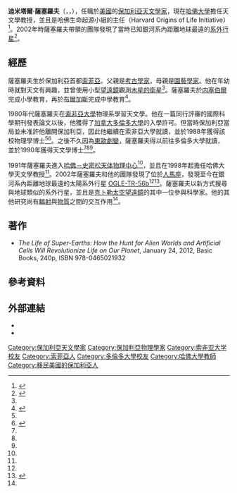 {{noteTA
|1=zh-cn:空间望远镜; zh-tw:太空望遠鏡; zh-hk:太空望遠鏡;
|2=zh-cn:开普勒; zh-tw:克卜勒; zh-hk:開普勒
}}
'''迪米塔爾·薩塞羅夫'''（{{lang-bg|'''Димитър Д. Съселов'''}}，{{lang-en|'''Dimitar D. Sasselov'''}}，{{bd|1961年||||}}），任職於[[美國|美國]]的[[保加利亞|保加利亞]][[天文學家|天文學家]]，現在[[哈佛大學|哈佛大學]]擔任天文學教授，並且是哈佛生命起源小組的主任（Harvard Origins of Life Initiative）<ref name="nasa">{{cite web|url=http://www.nasa.gov/pdf/415119main_Dimitar%20Sasselov%20Bio.pdf|title=Dimitar Sasselov Bio|publisher=NASA|accessdate=21 July 2010}}</ref>。2002年時薩塞羅夫帶領的團隊發現了當時已知銀河系內距離地球最遠的[[系外行星|系外行星]]<ref name="harvardgazette">{{cite news|url=http://www.news.harvard.edu/gazette/2004/10.14/03-sasselov.html|title=Finding the hot planets beyond our solar system|last=Cromie|first=William J.|date=2004-10-14|work=Harvard Gazette|publisher=Harvard University|accessdate=21 July 2010|deadurl=yes|archiveurl=https://web.archive.org/web/20100726122641/http://www.news.harvard.edu/gazette/2004/10.14/03-sasselov.html|archivedate=2010-07-26}}</ref>。

== 經歷 ==
薩塞羅夫生於保加利亞首都[[索菲亞|索菲亞]]。父親是[[考古學家|考古學家]]，母親是[[園藝學|園藝學家]]。他在年幼時就對天文有興趣，並曾使用小型[[望遠鏡|望遠鏡]]觀測[[木星的衛星|木星的衛星]]<ref name="harvardgazette"/>。薩塞羅夫於[[内塞伯爾|内塞伯爾]]完成小學教育，再於[[布爾加斯|布爾加斯]]完成中學教育<ref name="nauka">{{cite news|url=http://www.democrit.com/the_news.php?n=201|title=Планета, открита с участието на BG-учет|date=2003-03-21|work=Наука|publisher=Демокрит|language=bg|accessdate=21 July 2010|deadurl=yes|archiveurl=https://web.archive.org/web/20110709011849/http://www.democrit.com/the_news.php?n=201|archivedate=2011-07-09}}</ref>。

1980年代薩塞羅夫在[[索非亞大學|索非亞大學]]物理系學習天文學。他在一篇同行評審的國際科學期刊發表論文以後，他獲得了[[加拿大|加拿大]][[多倫多大學|多倫多大學]]的入學許可。但當時保加利亞當局並未准許他離開保加利亞，因此他繼續在索非亞大學就讀，並於1988年獲得該校物理學博士<ref name="nasa"/><ref name="edge">{{cite web|url=http://www.edge.org/3rd_culture/bios/sasselov.html|title=Dimitar D. Sasselov|publisher=Edge|accessdate=21 July 2010|archive-url=https://web.archive.org/web/20100731011959/http://www.edge.org/3rd_culture/bios/sasselov.html|archive-date=2010-07-31|dead-url=yes}}</ref>。之後不久因為[[東歐劇變|東歐劇變]]，薩塞羅夫得以前往多倫多大學就讀，並於1990年獲得天文學博士<ref name="nasa"/><ref name="harvardgazette"/><ref name="edge"/>。

1991年薩塞羅夫進入[[哈佛－史密松天体物理中心|哈佛－史密松天体物理中心]]<ref name="harvardgazette"/>，並且在1998年起擔任哈佛大學天文學教授<ref name="edge"/>。2002年薩塞羅夫和他的團隊發現了位於[[人馬座|人馬座]]，發現至今在銀河系內距離地球最遠的太陽系外行星 [[OGLE-TR-56b|OGLE-TR-56b]]<ref name="harvardgazette"/><ref name="harvardgazette2">{{cite news|url=http://www.news.harvard.edu/gazette/2003/01.16/01-ogle.html|title=New, far-out planet is discovered|last=Cromie|first=William J.|date=2003-01-16|work=Harvard Gazette|publisher=Harvard University|accessdate=21 July 2010|deadurl=yes|archiveurl=https://web.archive.org/web/20090827072608/http://www.news.harvard.edu/gazette/2003/01.16/01-ogle.html|archivedate=2009-08-27}}</ref>。薩塞羅夫以新方式搜尋與地球類似的系外行星，並且是[[克卜勒太空望遠鏡|克卜勒太空望遠鏡]]的其中一位參與科學家。他的其他研究尚有[[輻射|輻射]]與[[物質|物質]]之間的交互作用<ref name="nasa"/>。

==著作==
* ''The Life of Super-Earths: How the Hunt for Alien Worlds and Artificial Cells Will Revolutionize Life on Our Planet'', January 24, 2012, Basic Books, 240p, ISBN 978-0465021932

==參考資料==
{{reflist}}

==外部連結==
* {{cite web|url=https://www.cfa.harvard.edu/~sasselov/|title=Dimitar D. Sasselov personal web page|publisher=Harvard-Smithsonian Center for Astrophysics|accessdate=21 July 2010}}
* {{cite web|url=http://www.ted.com/talks/dimitar_sasselov_how_we_found_hundreds_of_earth_like_planets.html|title=Dimitar Sasselov: How we found hundreds of Earth-like planets|date=July 2010|publisher=TED.com|accessdate=21 July 2010|archive-date=2010-07-27|archive-url=https://web.archive.org/web/20100727211015/http://www.ted.com/talks/dimitar_sasselov_how_we_found_hundreds_of_earth_like_planets.html|dead-url=no}}

{{Authority control}}
{{DEFAULTSORT:Sasselov, Dimitar}}
[[Category:保加利亞天文學家|Category:保加利亞天文學家]]
[[Category:保加利亞物理學家|Category:保加利亞物理學家]]
[[Category:索非亚大学校友|Category:索非亚大学校友]]
[[Category:索菲亞人|Category:索菲亞人]]
[[Category:多倫多大學校友|Category:多倫多大學校友]]
[[Category:哈佛大學教師|Category:哈佛大學教師]]
[[Category:移民美國的保加利亞人|Category:移民美國的保加利亞人]]